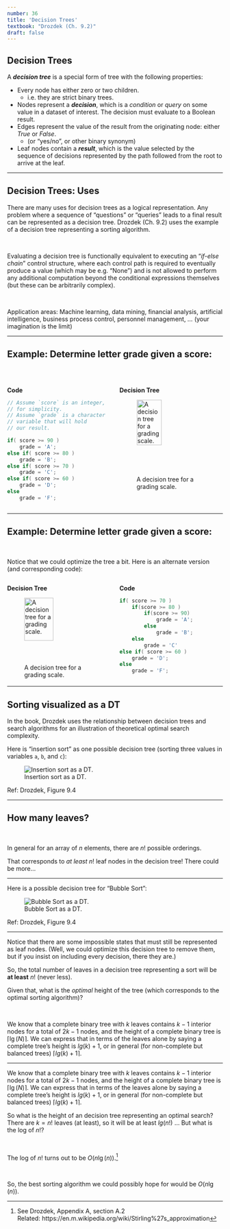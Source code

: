 ```yaml
---
number: 36
title: 'Decision Trees'
textbook: "Drozdek (Ch. 9.2)"
draft: false
---
```


## Decision Trees

A **_decision tree_** is a special form of tree with the following properties:

* Every node has either zero or two children.
  * i.e. they are strict binary trees.
* Nodes represent a **_decision_**, which is a _condition_ or _query_ on some value in a dataset of interest.  The decision must evaluate to a Boolean result.
* Edges represent the value of the result from the originating node: either _True_ or _False_.
  * (or "yes/no", or other binary synonym)
* Leaf nodes contain a **_result_**, which is the value selected by the sequence of decisions represented by the path followed from the root to arrive at the leaf.

---

## Decision Trees: Uses

There are many uses for decision trees as a logical representation.  Any problem where a sequence of "questions" or "queries" leads to a final result can be represented as a decision tree.  Drozdek (Ch. 9.2) uses the example of a decision tree representing a sorting algorithm.

\

Evaluating a decision tree is functionally equivalent to executing an "_if-else chain_" control structure, where each control path is required to eventually produce a value (which may be e.g. "None") and is not allowed to perform any additional computation beyond the conditional expressions themselves (but these can be arbitrarily complex).

\

[Application areas:  Machine learning, data mining, financial analysis, artificial intelligence, business process control, personnel management, ...  (your imagination is the limit)]{.green}

---

## Example:  Determine letter grade given a score:

\

::: {.columns}
:::: {.column width=50%}

[ **Code** ]{.center}

```cpp
// Assume `score` is an integer, 
// for simplicity.
// Assume `grade` is a character 
// variable that will hold
// our result.

if( score >= 90 )
    grade = 'A';
else if( score >= 80 )
    grade = 'B';
else if( score >= 70 )
    grade = 'C';
else if( score >= 60 )
    grade = 'D';
else
    grade = 'F';
```
::::
:::: {.column width=50%}

[ **Decision Tree** ]{.center}

![A decision tree for a grading scale.](images/decision_trees/grading_scale_dt.svg){width=60%}

::::
:::

---

## Example:  Determine letter grade given a score:

\

Notice that we could optimize the tree a bit.  Here is an alternate version (and corresponding code):

::: {.columns}
:::: {.column width=50%}

[ **Decision Tree** ]{.center}

![A decision tree for a grading scale.](images/decision_trees/grading_scale_dt_optim.svg){width=65%}

::::
:::: {.column width=50%}

[ **Code** ]{.center}

```cpp
if( score >= 70 )
    if(score >= 80 )
        if(score >= 90)
            grade = 'A';
        else
            grade = 'B';
    else
        grade = 'C'
else if( score >= 60 )
    grade = 'D';
else
    grade = 'F';
```
::::
:::

---

## Sorting visualized as a DT

In the book, Drozdek uses the relationship between decision trees and search algorithms for an illustration of theoretical optimal search complexity.

Here is "insertion sort" as one possible decision tree (sorting three values in variables `a`, `b`, and `c`):

![Insertion sort as a DT.](images/decision_trees/fig_9.4a.png)


[Ref: Drozdek, Figure 9.4]{.footnotes}

---

## How many leaves?

\

In general for an array of $n$ elements, there are $n!$ possible orderings.

That corresponds to _at least_ $n!$ leaf nodes in the decision tree! [There could be more...]{.red}

---

Here is a possible decision tree for "Bubble Sort":

![Bubble Sort as a DT.](images/decision_trees/fig_9.4b.png)

[Ref: Drozdek, Figure 9.4]{.footnotes}

---

Notice that there are some impossible states that must still be represented as leaf nodes.  (Well, we could optimize this decision tree to remove them, but if you insist on including every decision, there they are.)

So, the total number of leaves in a decision tree representing a sort will be **at least** $n!$ (never less).

Given that, what is the _optimal_ height of the tree (which corresponds to the optimal sorting algorithm)?

\

We know that a complete binary tree with $k$ leaves contains $k-1$ interior nodes for a total of $2k-1$ nodes, and the height of a complete binary tree is $\lceil \lg(N)\rceil$.  We can express that in terms of the leaves alone by saying a complete tree's height is $lg(k) + 1$, or in general (for non-complete but balanced trees) $\lceil lg(k) + 1\rceil$.

---

We know that a complete binary tree with $k$ leaves contains $k-1$ interior nodes for a total of $2k-1$ nodes, and the height of a complete binary tree is $\lceil \lg(N)\rceil$.  We can express that in terms of the leaves alone by saying a complete tree's height is $lg(k) + 1$, or in general (for non-complete but balanced trees) $\lceil lg(k) + 1\rceil$.

So what is the height of an decision tree representing an optimal search?  There are $k = n!$ leaves (at least), so it will be at least $lg(n!)$ ... But what is the log of $n!$?

\

The log of $n!$ turns out to be $O(n \lg(n))$.[^1]

[^1]: See Drozdek, Appendix A, section A.2 <br>Related: https://en.m.wikipedia.org/wiki/Stirling%27s_approximation

\

So, the best sorting algorithm we could possibly hope for would be $O(n \lg(n))$.
